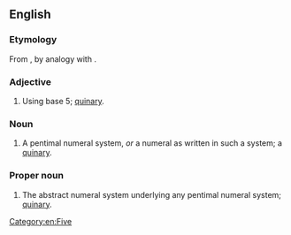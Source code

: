 ==English==

===Etymology===
From {{term|pent-}}, by analogy with {{term|decimal}}.

===Adjective===
{{en-adj|-}}

# {{rare|of a positional numeral system}} Using base 5; [[quinary]].

===Noun===
{{en-noun}}

# {{rare}} A pentimal numeral system, ''or'' a numeral as written in such a system; a [[quinary]].

===Proper noun===
{{en-proper noun}}

# {{rare}} The abstract numeral system underlying any pentimal numeral system; [[quinary]].

[[Category:en:Five]]